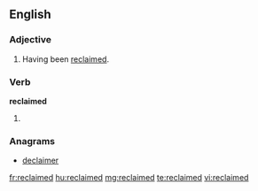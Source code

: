 ==English==

===Adjective===
{{en-adj}}

# Having been [[reclaim|reclaimed]].

===Verb===
'''reclaimed'''

# {{past of|[[reclaim]]}}

===Anagrams===
* [[declaimer#English|declaimer]]

[[fr:reclaimed]]
[[hu:reclaimed]]
[[mg:reclaimed]]
[[te:reclaimed]]
[[vi:reclaimed]]